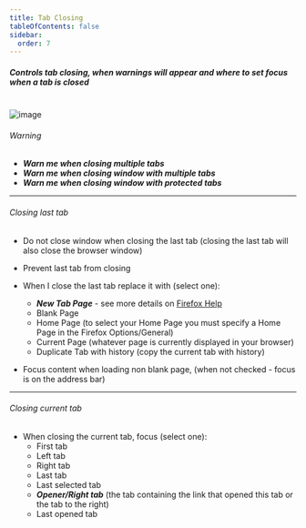 ```yaml
---
title: Tab Closing
tableOfContents: false
sidebar:
  order: 7
---
```



##### Controls tab closing, when warnings will appear and where to set focus when a tab is closed

<br />

<Image class="help-img" src={eventsTabClosing} alt="image" />

###### Warning

- **_Warn me when closing multiple tabs_**
- **_Warn me when closing window with multiple tabs_**
- **_Warn me when closing window with protected tabs_**

---

###### Closing last tab

- Do not close window when closing the last tab (closing the last tab will also close the browser
  window)
- Prevent last tab from closing

- When I close the last tab replace it with (select one):
  - **_New Tab Page_** - see more details on
    [Firefox Help](http://support.mozilla.org/en-US/kb/new-tab-page-show-hide-and-customize-top-sites)
  - Blank Page
  - Home Page (to select your Home Page you must specify a Home Page in the Firefox Options/General)
  - Current Page (whatever page is currently displayed in your browser)
  - Duplicate Tab with history (copy the current tab with history)
- Focus content when loading non blank page, (when not checked - focus is on the address bar)

---

###### Closing current tab

- When closing the current tab, focus (select one):
  - First tab
  - Left tab
  - Right tab
  - Last tab
  - Last selected tab
  - **_Opener/Right tab_** (the tab containing the link that opened this tab or the tab to the
    right)
  - Last opened tab
